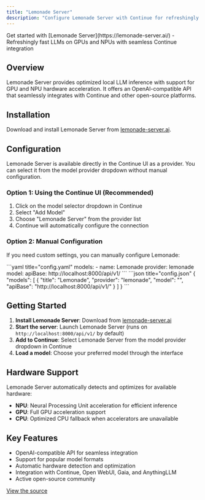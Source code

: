 ```yaml
---
title: "Lemonade Server"
description: "Configure Lemonade Server with Continue for refreshingly fast local LLM inference on GPUs and NPUs"
---
```


<Info>
  Get started with [Lemonade Server](https://lemonade-server.ai/) - Refreshingly fast LLMs on GPUs and NPUs with seamless Continue integration
</Info>

## Overview

Lemonade Server provides optimized local LLM inference with support for GPU and NPU hardware acceleration. It offers an OpenAI-compatible API that seamlessly integrates with Continue and other open-source platforms.

## Installation

Download and install Lemonade Server from [lemonade-server.ai](https://lemonade-server.ai/).

## Configuration

Lemonade Server is available directly in the Continue UI as a provider. You can select it from the model provider dropdown without manual configuration.

### Option 1: Using the Continue UI (Recommended)

1. Click on the model selector dropdown in Continue
2. Select "Add Model"
3. Choose "Lemonade Server" from the provider list
4. Continue will automatically configure the connection

### Option 2: Manual Configuration

If you need custom settings, you can manually configure Lemonade:

<Tabs>
    <Tab title="YAML">
    ```yaml title="config.yaml"
    models:
      - name: Lemonade
        provider: lemonade
        model: <MODEL_NAME>
        apiBase: http://localhost:8000/api/v1/
    ```
    </Tab>
    <Tab title="JSON (Deprecated)">
    ```json title="config.json"
    {
      "models": [
        {
          "title": "Lemonade",
          "provider": "lemonade",
          "model": "<MODEL_NAME>",
          "apiBase": "http://localhost:8000/api/v1/"
        }
      ]
    }
    ```
    </Tab>
</Tabs>

## Getting Started

1. **Install Lemonade Server**: Download from [lemonade-server.ai](https://lemonade-server.ai/)
2. **Start the server**: Launch Lemonade Server (runs on `http://localhost:8000/api/v1/` by default)
3. **Add to Continue**: Select Lemonade Server from the model provider dropdown in Continue
4. **Load a model**: Choose your preferred model through the interface

## Hardware Support

Lemonade Server automatically detects and optimizes for available hardware:
- **NPU**: Neural Processing Unit acceleration for efficient inference
- **GPU**: Full GPU acceleration support
- **CPU**: Optimized CPU fallback when accelerators are unavailable

## Key Features

- OpenAI-compatible API for seamless integration
- Support for popular model formats
- Automatic hardware detection and optimization
- Integration with Continue, Open WebUI, Gaia, and AnythingLLM
- Active open-source community

[View the source](https://github.com/continuedev/continue/blob/main/core/llm/llms/Lemonade.ts)
